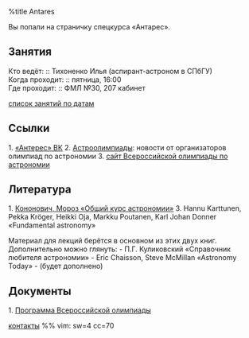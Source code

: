 %title Antares

{{local:img/b44_the_dark_river.jpg|B44, The Dark River, Rho Ophiuchi, Antares, M4|class="banner"}}
<div class="banner">Вы попали на страничку спецкурса «Антарес».</div>

== Занятия ==

Кто ведёт: :: Тихоненко Илья (аспирант-астроном в СПбГУ) <br/>
Когда проходит: :: пятница, 16:00 <br/>
Где проходит: :: ФМЛ №30, 207 кабинет <br/>


[[пары/список_пар.wiki|список занятий по датам]]

== Ссылки == 

1. {{local:img/vklogo.png|vklogo|}} [[https://vk.com/antares_pml30|«Антерес» ВК]]
2. {{local:img/vklogo.png|vklogo|}} [[https://vk.com/astroolympiads|Астроолимпиады]]: новости от организаторов олимпиад по астрономии
3. [[http://www.astroolymp.ru/|cайт Всероcсийской олимпиады по астрономии]]

== Литература ==
1. [[resources/кононович|Кононович, Мороз «Общий курс астрономии»]]
3. Hannu Karttunen, Pekka Kröger, Heikki Oja,  Markku Poutanen, Karl Johan Donner «Fundamental astronomy»

Материал для лекций берётся в основном из этих двух книг.
Дополнительно можно глянуть:
- П.Г. Куликовский «Справочник любителя астрономии»
- Eric Chaisson, Steve McMillan «Astronomy Today»
- (будет дополнено)

== Документы ==

1. [[http://astroolymp.ru/docs/syllabus2019.pdf|Программа Всероссийской олимпиады]]

[[контакты]]
%% vim: sw=4 cc=70

